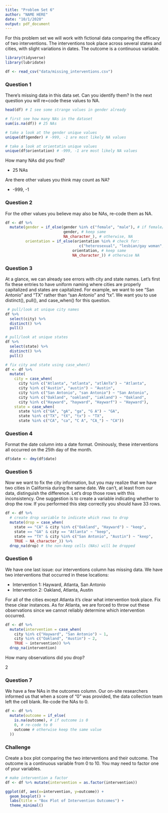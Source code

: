 ```yaml
---
title: "Problem Set 6"
author: "NAME HERE"
date: "10/1/2020"
output: pdf_document
---
```


For this problem set we will work with fictional data comparing the efficacy of two interventions. The interventions took place across several states and cities, with slight variations in dates. The outcome is a continuous variable.

```r
library(tidyverse)
library(lubridate)

df <- read_csv("data/missing_interventions.csv")
```

### Question 1

There's missing data in this data set. Can you identify them? In the next question you will re=code these values to NA.

```r
head(df) # I see some strange values in gender already

# first see how many NAs in the dataset 
sum(is.na(df)) # 25 NAs

# take a look at the gender unique values
unique(df$gender) # -999, -1 are most likely NA values

# take a look at orientatin unique values
unique(df$orientation) # -999, -1 are most likely NA values
```

How many NAs did you find? 

* 25 NAs

Are there other values you think may count as NA?

* -999, -1 

\newpage

### Question 2

For the other values you believe may also be NAs, re-code them as NA. 
```r
df <- df %>%
  mutate(gender = if_else(gender %in% c("female", "male"), # if female/male 
                          gender, # keep same
                          NA_character_), # otherwise, NA
         orientation = if_else(orientation %in% # check for:
                                 c("heterosexual", "lesbian/gay woman", "gay", "other"),
                              orientation, # keep same 
                              NA_character_)) # otherwise NA
```

\newpage

### Question 3

At a glance, we can already see errors with city and state names. Let's first fix these entries to have uniform naming where cities are properly capitalized and states are capitalized. For example, we want to see "San Antonio" and "TX" rather than "san Antonio" and "tx". We want you to use distinct(), pull(), and case_when() for this question.

```r
 # pull/look at unique city names
df %>%
  select(city) %>%
  distinct() %>%
  pull()

# pull/look at unique states 
df %>% 
  select(state) %>%
  distinct() %>%
  pull()

# fix city and state using case_when()
df <- df %>%
  mutate(
    city = case_when(
      city %in% c("Atlanta", "atlanta", "atlAnTa") ~ "Atlanta",
      city %in% c("Austin", "austin") ~ "Austin",
      city %in% c("San Antonio", "san Antonio") ~ "San Antonio",
      city %in% c("Oakland", "oakland", "iakland") ~ "Oakland",
      city %in% c("Hayward", "hayward", "Haywarf") ~ "Hayward"),
    state = case_when(
      state %in% c("GA", "gA", "ga", "G A") ~ "GA",
      state %in% c("TX", "tX", "tx") ~ "TX",
      state %in% c("CA", "ca", "C A", "CA_") ~ "CA"))
```

\newpage

### Question 4

Format the date column into a date format. Ominously, these interventions all occurred on the 25th day of the month.

```r
df$date <- dmy(df$date)
```

\newpage

### Question 5

Now we want to fix the city information, but you may realize that we have two cities in California during the same date. We can't, at least from our data, distinguish the difference. Let's drop those rows with this inconsistency. One suggestion is to create a variable indicating whether to drop the row. If you performed this step correctly you should have 33 rows.

```r
df <- df %>%
  # create drop variable to indicate which rows to drop
  mutate(drop = case_when(
    state == "CA" & city %in% c("Oakland", "Hayward") ~ "keep",
    state == "GA" & city == "Atlanta" ~ "keep",
    state == "TX" & city %in% c("San Antonio", "Austin") ~ "keep",
    TRUE ~ NA_character_)) %>%
  drop_na(drop) # the non-keep cells (NAs) will be dropped
```

\newpage

### Question 6

We have one last issue: our interventions column has missing data. We have two interventions that occurred in these locations:

* Intervention 1: Hayward, Atlanta, San Antonio
* Intervention 2: Oakland, Atlanta, Austin

For all of the cities except Atlanta it's clear what intervention took place. Fix these clear instances. As for Atlanta, we are forced to throw out these observations since we cannot reliably determine which intervention occurred. 

```r
df <- df %>%
  mutate(intervention = case_when(
    city %in% c("Hayward", "San Antonio") ~ 1,
    city %in% c("Oakland", "Austin") ~ 2,
    TRUE ~ intervention)) %>%
  drop_na(intervention)
```

How many observations did you drop?

2

\newpage

### Question 7

We have a few NAs in the outcomes column. Our on-site researchers informed us that when a score of "0" was provided, the data collection team left the cell blank. Re-code the NAs to 0. 

```r
df <- df %>%
  mutate(outcome = if_else(
    is.na(outcome), # if outcome is 0
    0, # re-code to 0
    outcome # otherwise keep the same value
  ))
```


### Challenge

Create a box plot comparing the two interventions and their outcome. The outcome is a continuous variable from 0 to 10. You may need to factor one of your variables.

```r
# make intervention a factor
df <- df %>% mutate(intervention = as.factor(intervention))

ggplot(df, aes(x=intervention, y=outcome)) +
  geom_boxplot() +
  labs(title = "Box Plot of Intervention Outcomes") +
  theme_minimal()
```
